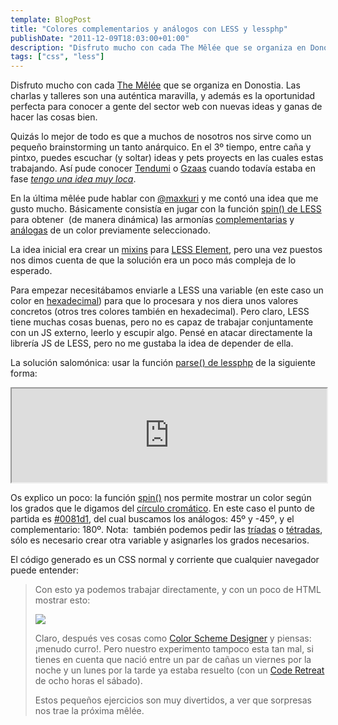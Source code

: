 ```yaml
---
template: BlogPost
title: "Colores complementarios y análogos con LESS y lessphp"
publishDate: "2011-12-09T18:03:00+01:00"
description: "Disfruto mucho con cada The Mêlée que se organiza en Donostia."
tags: ["css", "less"]
---
```


Disfruto mucho con cada [The Mêlée](https://themelee.org/) que se organiza en Donostia. Las charlas y talleres son una auténtica maravilla, y además es la oportunidad perfecta para conocer a gente del sector web con nuevas ideas y ganas de hacer las cosas bien.

Quizás lo mejor de todo es que a muchos de nosotros nos sirve como un
pequeño brainstorming un tanto anárquico. En el 3º tiempo, entre caña y
pintxo, puedes escuchar (y soltar) ideas y pets proyects en las cuales
estas trabajando. Así pude conocer [Tendumi](https://www.tendumi.com/) o
[Gzaas](https://gzaas.com/) cuando todavía estaba en fase [_tengo una
idea muy
loca_](https://www.ojoven.es/gzaas/gzaas-historia-de-un-desarrollo-i/).

En la última mêlée pude hablar con [@maxkuri](https://maxkuri) y me contó
una idea que me gusto mucho. Básicamente consistía en jugar con la
función [spin() de LESS](https://lesscss.org/#-color-functions) para
obtener  (de manera dinámica) las armonías
[complementarias](https://en.wikipedia.org/wiki/Complementary_colors) y
[análogas](https://en.wikipedia.org/wiki/Analogous_colors) de un color
previamente seleccionado.

La idea inicial era crear un [mixins](https://lesscss.org/#-mixins) para
[LESS Element](https://lesselements.com/), pero una vez puestos nos dimos
cuenta de que la solución era un poco más compleja de lo esperado.

Para empezar necesitábamos enviarle a LESS una variable (en este caso un
color en [hexadecimal](https://www.colorschemer.com/online.html)) para
que lo procesara y nos diera unos valores concretos (otros tres colores
también en hexadecimal). Pero claro, LESS tiene muchas cosas buenas,
pero no es capaz de trabajar conjuntamente con un JS externo, leerlo y
escupir algo. Pensé en atacar directamente la librería JS de LESS, pero
no me gustaba la idea de depender de ella.

La solución salomónica: usar la función [parse() de
lessphp](https://leafo.net/lessphp/docs/#setting_variables_from_php) de
la siguiente forma:

<iframe width="100%" src="https://pastebin.com/embed_iframe.php?i=afGVBU1M"></iframe>

Os explico un poco: la función
[spin()](https://lesscss.org/#-color-functions) nos permite mostrar un
color según los grados que le digamos del [círculo
cromático](https://en.wikipedia.org/wiki/Color_wheel). En este caso el
punto de partida es [\#0081d1](https://www.color-hex.com/color/0081d1),
del cual buscamos los análogos: 45º y -45º, y el complementario: 180º.
Nota:  también podemos pedir las
[tríadas](https://www.beading-design-jewelry.com/triadic-color-scheme.html)
o [tétradas](https://palettebuilder.com/colorTheory/Tetradic.aspx), sólo
es necesario crear otra variable y asignarles los grados necesarios.

El código generado es un CSS normal y corriente que cualquier navegador
puede entender:

> <style media='all' type='text/css'>
  .example { color:white; }
  .example.base { background-color:#0081d1; }
  .example.analogousLeft { background-color:#1c00d1; }
  .example.analogousRight { background-color:#00d184; }
  .example.complementary { background-color:#d10000; }

</style>

Con esto ya podemos trabajar directamente, y con un poco de HTML mostrar
esto:

![](https://res.cloudinary.com/pastelitos/image/upload/v1617298874/bruno/spin-colores_fzmyyp.png)

Claro, después ves cosas como [Color Scheme
Designer](https://colorschemedesigner.com/) y piensas: ¡menudo curro!.
Pero nuestro experimento tampoco esta tan mal, si tienes en cuenta que
nació entre un par de cañas un viernes por la noche y un lunes por la
tarde ya estaba resuelto (con un [Code Retreat](https://coderetreat.com/)
de ocho horas el sábado).

Estos pequeños ejercicios son muy divertidos, a ver que sorpresas nos
trae la próxima mêlée.
